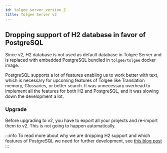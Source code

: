 ```yaml
---
id: tolgee_server_version_2
title: Tolgee Server v2
---
```


## Dropping support of H2 database in favor of PostgreSQL
Since v2, H2 database is not used as default database in Tolgee Server and is replaced with embedded PostgreSQL
bundled in `tolgee/tolgee` docker image.

PostgreSQL supports a lot of features enabling us to work better with text, which is necessary for upcoming features
of Tolgee like Translation memory, Glossaries, or better search. It was unnecessary overhead to implement all the
features for both H2 and PostgreSQL, and it was slowing down the development a lot.

### Upgrade
Before upgrading to v2, you have to export all your projects and re-import them to v2. This is not going to
happen automatically.

:::info
To read more about why we are dropping H2 support and which features of PostgreSQL we need for further development, see
[this blog post](/blog/tolgee-support-only-postgres-since-v2)
:::
